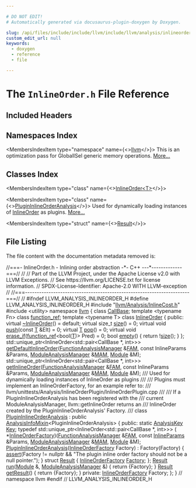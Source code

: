```yaml
---

# DO NOT EDIT!
# Automatically generated via docusaurus-plugin-doxygen by Doxygen.

slug: /api/files/include/include/llvm/include/llvm/analysis/inlineorder-h
custom_edit_url: null
keywords:
  - doxygen
  - reference
  - file

---
```





# The `InlineOrder.h` File Reference

<DoxygenPage pluginConfig={pluginConfig}>



## Included Headers

<IncludesList>
<IncludesListItem
  filePath="llvm/Analysis/InlineCost.h"
  permalink="/docs/api/files/include/include/llvm/include/llvm/analysis/inlinecost-h"
  isLocal="true" />
<IncludesListItem
  filePath="utility"
  permalink=""
  isLocal="false" />
</IncludesList>

## Namespaces Index

<MembersIndex>

<MembersIndexItem
  type="namespace"
  name={<><a href="/docs/api/namespaces/llvm">llvm</a></>}>
This is an optimization pass for GlobalISel generic memory operations. <a href="/docs/api/namespaces/llvm/#details">More...</a>
</MembersIndexItem>

</MembersIndex>

## Classes Index

<MembersIndex>

<MembersIndexItem
  type="class"
  name={<><a href="/docs/api/classes/llvm/inlineorder">InlineOrder&lt;T&gt;</a></>}>
</MembersIndexItem>

<MembersIndexItem
  type="class"
  name={<><a href="/docs/api/classes/llvm/plugininlineorderanalysis">PluginInlineOrderAnalysis</a></>}>
Used for dynamically loading instances of <a href="/docs/api/classes/llvm/inlineorder">InlineOrder</a> as plugins. <a href="/docs/api/classes/llvm/plugininlineorderanalysis/#details">More...</a>
</MembersIndexItem>

<MembersIndexItem
  type="struct"
  name={<><a href="/docs/api/structs/llvm/plugininlineorderanalysis/result">Result</a></>}>
</MembersIndexItem>

</MembersIndex>


## File Listing

The file content with the documentation metadata removed is:

<ProgramListing>

<Link id="l00001" /><CodeLine lineNumber="1"><span class="doxyHighlightComment">//===- InlineOrder.h - Inlining order abstraction -&#42;- C++ ---&#42;-------------===//</span></CodeLine>
<Link id="l00002" /><CodeLine lineNumber="2"><span class="doxyHighlightComment">//</span></CodeLine>
<Link id="l00003" /><CodeLine lineNumber="3"><span class="doxyHighlightComment">// Part of the LLVM Project, under the Apache License v2.0 with LLVM Exceptions.</span></CodeLine>
<Link id="l00004" /><CodeLine lineNumber="4"><span class="doxyHighlightComment">// See https://llvm.org/LICENSE.txt for license information.</span></CodeLine>
<Link id="l00005" /><CodeLine lineNumber="5"><span class="doxyHighlightComment">// SPDX-License-Identifier: Apache-2.0 WITH LLVM-exception</span></CodeLine>
<Link id="l00006" /><CodeLine lineNumber="6"><span class="doxyHighlightComment">//</span></CodeLine>
<Link id="l00007" /><CodeLine lineNumber="7"><span class="doxyHighlightComment">//===----------------------------------------------------------------------===//</span></CodeLine>
<Link id="l00008" /><CodeLine lineNumber="8"><span class="doxyHighlightComment">//</span></CodeLine>
<Link id="l00009" /><CodeLine lineNumber="9"><span class="doxyHighlightPreprocessor">#ifndef LLVM&#95;ANALYSIS&#95;INLINEORDER&#95;H</span></CodeLine>
<Link id="l00010" /><CodeLine lineNumber="10"><span class="doxyHighlightPreprocessor">#define LLVM&#95;ANALYSIS&#95;INLINEORDER&#95;H</span></CodeLine>
<Link id="l00011" /><CodeLine lineNumber="11"></CodeLine>
<Link id="l00012" /><CodeLine lineNumber="12"><span class="doxyHighlightPreprocessor">#include &quot;<a href="/docs/api/files/include/include/llvm/include/llvm/analysis/inlinecost-h">llvm/Analysis/InlineCost.h</a>&quot;</span></CodeLine>
<Link id="l00013" /><CodeLine lineNumber="13"><span class="doxyHighlightPreprocessor">#include &lt;utility&gt;</span></CodeLine>
<Link id="l00014" /><CodeLine lineNumber="14"></CodeLine>
<Link id="l00015" /><CodeLine lineNumber="15"><span class="doxyHighlightKeyword">namespace </span><span class="doxyHighlight"><a href="/docs/api/namespaces/llvm">llvm</a> &#123;</span></CodeLine>
<Link id="l00016" /><CodeLine lineNumber="16"><span class="doxyHighlightKeyword">class </span><span class="doxyHighlight"><a href="/docs/api/classes/llvm/callbase">CallBase</a>;</span></CodeLine>
<Link id="l00017" /><CodeLine lineNumber="17"><span class="doxyHighlightKeyword">template</span><span class="doxyHighlight"> &lt;</span><span class="doxyHighlightKeyword">typename</span><span class="doxyHighlight"> Fn&gt; </span><span class="doxyHighlightKeyword">class </span><span class="doxyHighlight"><a href="/docs/api/classes/llvm/function-ref">function&#95;ref</a>;</span></CodeLine>
<Link id="l00018" /><CodeLine lineNumber="18"></CodeLine>
<Link id="l00019" /><CodeLine lineNumber="19" lineLink="/docs/api/classes/llvm/inlineorder"><span class="doxyHighlightKeyword">template</span><span class="doxyHighlight"> &lt;</span><span class="doxyHighlightKeyword">typename</span><span class="doxyHighlight"> T&gt; </span><span class="doxyHighlightKeyword">class </span><span class="doxyHighlight"><a href="/docs/api/classes/llvm/inlineorder">InlineOrder</a> &#123;</span></CodeLine>
<Link id="l00020" /><CodeLine lineNumber="20"><span class="doxyHighlightKeyword">public</span><span class="doxyHighlight">:</span></CodeLine>
<Link id="l00021" /><CodeLine lineNumber="21" lineLink="/docs/api/classes/llvm/inlineorder/#aac10bbe73b8485ab4fa3a97f58f655fa"><span class="doxyHighlight">  </span><span class="doxyHighlightKeyword">virtual</span><span class="doxyHighlight"> <a href="/docs/api/classes/llvm/inlineorder/#aac10bbe73b8485ab4fa3a97f58f655fa">~InlineOrder</a>() = </span><span class="doxyHighlightKeywordFlow">default</span><span class="doxyHighlight">;</span></CodeLine>
<Link id="l00022" /><CodeLine lineNumber="22"></CodeLine>
<Link id="l00023" /><CodeLine lineNumber="23" lineLink="/docs/api/classes/llvm/inlineorder/#a7b38ad3a6c9d1e8eb10d513de27df38b"><span class="doxyHighlight">  </span><span class="doxyHighlightKeyword">virtual</span><span class="doxyHighlight"> </span><span class="doxyHighlightKeywordType">size&#95;t</span><span class="doxyHighlight"> <a href="/docs/api/classes/llvm/inlineorder/#a7b38ad3a6c9d1e8eb10d513de27df38b">size</a>() = 0;</span></CodeLine>
<Link id="l00024" /><CodeLine lineNumber="24"></CodeLine>
<Link id="l00025" /><CodeLine lineNumber="25" lineLink="/docs/api/classes/llvm/inlineorder/#ab63f7cc82a1cc10716794f2202ffe4b2"><span class="doxyHighlight">  </span><span class="doxyHighlightKeyword">virtual</span><span class="doxyHighlight"> </span><span class="doxyHighlightKeywordType">void</span><span class="doxyHighlight"> <a href="/docs/api/classes/llvm/inlineorder/#ab63f7cc82a1cc10716794f2202ffe4b2">push</a>(</span><span class="doxyHighlightKeyword">const</span><span class="doxyHighlight"> <a href="/docs/api/files/lib/lib/target/lib/target/mips/mips16isellowering-cpp/#a0acb682b8260ab1c60b918599864e2e5">T</a> &amp;Elt) = 0;</span></CodeLine>
<Link id="l00026" /><CodeLine lineNumber="26"></CodeLine>
<Link id="l00027" /><CodeLine lineNumber="27" lineLink="/docs/api/classes/llvm/inlineorder/#a74b5b8582c63be2ad460a58be92e7c6d"><span class="doxyHighlight">  </span><span class="doxyHighlightKeyword">virtual</span><span class="doxyHighlight"> <a href="/docs/api/files/lib/lib/target/lib/target/mips/mips16isellowering-cpp/#a0acb682b8260ab1c60b918599864e2e5">T</a> <a href="/docs/api/classes/llvm/inlineorder/#a74b5b8582c63be2ad460a58be92e7c6d">pop</a>() = 0;</span></CodeLine>
<Link id="l00028" /><CodeLine lineNumber="28"></CodeLine>
<Link id="l00029" /><CodeLine lineNumber="29" lineLink="/docs/api/classes/llvm/inlineorder/#a99dfd890ada3b4e157df3d5b517559bf"><span class="doxyHighlight">  </span><span class="doxyHighlightKeyword">virtual</span><span class="doxyHighlight"> </span><span class="doxyHighlightKeywordType">void</span><span class="doxyHighlight"> <a href="/docs/api/classes/llvm/inlineorder/#a99dfd890ada3b4e157df3d5b517559bf">erase&#95;if</a>(<a href="/docs/api/classes/llvm/function-ref">function&#95;ref</a>&lt;</span><span class="doxyHighlightKeywordType">bool</span><span class="doxyHighlight">(<a href="/docs/api/files/lib/lib/target/lib/target/mips/mips16isellowering-cpp/#a0acb682b8260ab1c60b918599864e2e5">T</a>)&gt; Pred) = 0;</span></CodeLine>
<Link id="l00030" /><CodeLine lineNumber="30"></CodeLine>
<Link id="l00031" /><CodeLine lineNumber="31" lineLink="/docs/api/classes/llvm/inlineorder/#adc853460f0efaa01d4c2106cb887e609"><span class="doxyHighlight">  </span><span class="doxyHighlightKeywordType">bool</span><span class="doxyHighlight"> <a href="/docs/api/classes/llvm/inlineorder/#adc853460f0efaa01d4c2106cb887e609">empty</a>() &#123; </span><span class="doxyHighlightKeywordFlow">return</span><span class="doxyHighlight"> !<a href="/docs/api/classes/llvm/inlineorder/#a7b38ad3a6c9d1e8eb10d513de27df38b">size</a>(); &#125;</span></CodeLine>
<Link id="l00032" /><CodeLine lineNumber="32"><span class="doxyHighlight">&#125;;</span></CodeLine>
<Link id="l00033" /><CodeLine lineNumber="33"></CodeLine>
<Link id="l00034" /><CodeLine lineNumber="34"><span class="doxyHighlight">std::unique&#95;ptr&lt;InlineOrder&lt;std::pair&lt;CallBase &#42;, int&gt;&gt;&gt;</span></CodeLine>
<Link id="l00035" /><CodeLine lineNumber="35"><span class="doxyHighlight"><a href="/docs/api/namespaces/llvm/#a7a69cac14aa225532f4e20b4bbeae62c">getDefaultInlineOrder</a>(<a href="/docs/api/namespaces/llvm/#adce09a5a0de0e3177eb00e932734af2f">FunctionAnalysisManager</a> &amp;<a href="/docs/api/files/lib/lib/passes/passbuilderbindings-cpp/#a83c7e5ca51099e4efa895791a02fb0ed">FAM</a>, </span><span class="doxyHighlightKeyword">const</span><span class="doxyHighlight"> InlineParams &amp;Params,</span></CodeLine>
<Link id="l00036" /><CodeLine lineNumber="36"><span class="doxyHighlight">                      <a href="/docs/api/namespaces/llvm/#af9c9208365fd9ce11392b4d79485e259">ModuleAnalysisManager</a> &amp;<a href="/docs/api/files/lib/lib/passes/passbuilderbindings-cpp/#a85bddafa659a93a7a67c9094648259be">MAM</a>, <a href="/docs/api/files/lib/lib/codegen/machinecheckdebugify-cpp/#a85892acfa8970627e9bd9c9815f15c25">Module</a> &amp;M);</span></CodeLine>
<Link id="l00037" /><CodeLine lineNumber="37"></CodeLine>
<Link id="l00038" /><CodeLine lineNumber="38"><span class="doxyHighlight">std::unique&#95;ptr&lt;InlineOrder&lt;std::pair&lt;CallBase &#42;, int&gt;&gt;&gt;</span></CodeLine>
<Link id="l00039" /><CodeLine lineNumber="39"><span class="doxyHighlight"><a href="/docs/api/namespaces/llvm/#a7acaa9d2987b3c0842cc1a758bfcb0d0">getInlineOrder</a>(<a href="/docs/api/namespaces/llvm/#adce09a5a0de0e3177eb00e932734af2f">FunctionAnalysisManager</a> &amp;<a href="/docs/api/files/lib/lib/passes/passbuilderbindings-cpp/#a83c7e5ca51099e4efa895791a02fb0ed">FAM</a>, </span><span class="doxyHighlightKeyword">const</span><span class="doxyHighlight"> InlineParams &amp;Params,</span></CodeLine>
<Link id="l00040" /><CodeLine lineNumber="40"><span class="doxyHighlight">               <a href="/docs/api/namespaces/llvm/#af9c9208365fd9ce11392b4d79485e259">ModuleAnalysisManager</a> &amp;<a href="/docs/api/files/lib/lib/passes/passbuilderbindings-cpp/#a85bddafa659a93a7a67c9094648259be">MAM</a>, <a href="/docs/api/files/lib/lib/codegen/machinecheckdebugify-cpp/#a85892acfa8970627e9bd9c9815f15c25">Module</a> &amp;M);</span></CodeLine>
<Link id="l00041" /><CodeLine lineNumber="41"></CodeLine>
<Link id="l00042" /><CodeLine lineNumber="42"><span class="doxyHighlightComment">/// Used for dynamically loading instances of InlineOrder as plugins</span></CodeLine>
<Link id="l00043" /><CodeLine lineNumber="43"><span class="doxyHighlightComment">///</span></CodeLine>
<Link id="l00044" /><CodeLine lineNumber="44"><span class="doxyHighlightComment">/// Plugins must implement an InlineOrderFactory, for an example refer to:</span></CodeLine>
<Link id="l00045" /><CodeLine lineNumber="45"><span class="doxyHighlightComment">/// llvm/unittests/Analysis/InlineOrderPlugin/InlineOrderPlugin.cpp</span></CodeLine>
<Link id="l00046" /><CodeLine lineNumber="46"><span class="doxyHighlightComment">///</span></CodeLine>
<Link id="l00047" /><CodeLine lineNumber="47"><span class="doxyHighlightComment">/// If a PluginInlineOrderAnalysis has been registered with the</span></CodeLine>
<Link id="l00048" /><CodeLine lineNumber="48"><span class="doxyHighlightComment">/// current ModuleAnalysisManager, llvm::getInlineOrder returns an</span></CodeLine>
<Link id="l00049" /><CodeLine lineNumber="49"><span class="doxyHighlightComment">/// InlineOrder created by the PluginInlineOrderAnalysis&#39; Factory.</span></CodeLine>
<Link id="l00050" /><CodeLine lineNumber="50"><span class="doxyHighlightComment">///</span></CodeLine>
<Link id="l00051" /><CodeLine lineNumber="51" lineLink="/docs/api/classes/llvm/plugininlineorderanalysis"><span class="doxyHighlightKeyword">class </span><span class="doxyHighlight"><a href="/docs/api/classes/llvm/plugininlineorderanalysis/#a188ea9f9422ad5c5d963a5009de63b8e">PluginInlineOrderAnalysis</a></span></CodeLine>
<Link id="l00052" /><CodeLine lineNumber="52"><span class="doxyHighlight">    : </span><span class="doxyHighlightKeyword">public</span><span class="doxyHighlight"> <a href="/docs/api/structs/llvm/analysisinfomixin">AnalysisInfoMixin</a>&lt;PluginInlineOrderAnalysis&gt; &#123;</span></CodeLine>
<Link id="l00053" /><CodeLine lineNumber="53"><span class="doxyHighlightKeyword">public</span><span class="doxyHighlight">:</span></CodeLine>
<Link id="l00054" /><CodeLine lineNumber="54" lineLink="/docs/api/classes/llvm/plugininlineorderanalysis/#a6f36855bbf877a56bd89bdc5b7e02940"><span class="doxyHighlight">  </span><span class="doxyHighlightKeyword">static</span><span class="doxyHighlight"> <a href="/docs/api/structs/llvm/analysiskey">AnalysisKey</a> <a href="/docs/api/classes/llvm/plugininlineorderanalysis/#a6f36855bbf877a56bd89bdc5b7e02940">Key</a>;</span></CodeLine>
<Link id="l00055" /><CodeLine lineNumber="55"></CodeLine>
<Link id="l00056" /><CodeLine lineNumber="56" lineLink="/docs/api/classes/llvm/plugininlineorderanalysis/#a6f63aac075f4dbf0570c39aa982d1daf"><span class="doxyHighlight">  </span><span class="doxyHighlightKeyword">typedef</span><span class="doxyHighlight"> std::unique&#95;ptr&lt;InlineOrder&lt;std::pair&lt;CallBase &#42;, int&gt;&gt;&gt; (</span></CodeLine>
<Link id="l00057" /><CodeLine lineNumber="57"><span class="doxyHighlight">      &#42;<a href="/docs/api/classes/llvm/plugininlineorderanalysis/#a6f63aac075f4dbf0570c39aa982d1daf">InlineOrderFactory</a>)(<a href="/docs/api/namespaces/llvm/#adce09a5a0de0e3177eb00e932734af2f">FunctionAnalysisManager</a> &amp;<a href="/docs/api/files/lib/lib/passes/passbuilderbindings-cpp/#a83c7e5ca51099e4efa895791a02fb0ed">FAM</a>,</span></CodeLine>
<Link id="l00058" /><CodeLine lineNumber="58"><span class="doxyHighlight">                           </span><span class="doxyHighlightKeyword">const</span><span class="doxyHighlight"> <a href="/docs/api/structs/llvm/inlineparams">InlineParams</a> &amp;Params,</span></CodeLine>
<Link id="l00059" /><CodeLine lineNumber="59"><span class="doxyHighlight">                           <a href="/docs/api/namespaces/llvm/#af9c9208365fd9ce11392b4d79485e259">ModuleAnalysisManager</a> &amp;<a href="/docs/api/files/lib/lib/passes/passbuilderbindings-cpp/#a85bddafa659a93a7a67c9094648259be">MAM</a>, <a href="/docs/api/classes/llvm/module">Module</a> &amp;M);</span></CodeLine>
<Link id="l00060" /><CodeLine lineNumber="60"></CodeLine>
<Link id="l00061" /><CodeLine lineNumber="61" lineLink="/docs/api/classes/llvm/plugininlineorderanalysis/#a188ea9f9422ad5c5d963a5009de63b8e"><span class="doxyHighlight">  <a href="/docs/api/classes/llvm/plugininlineorderanalysis/#a188ea9f9422ad5c5d963a5009de63b8e">PluginInlineOrderAnalysis</a>(<a href="/docs/api/classes/llvm/plugininlineorderanalysis/#a6f63aac075f4dbf0570c39aa982d1daf">InlineOrderFactory</a> Factory) : Factory(Factory) &#123;</span></CodeLine>
<Link id="l00062" /><CodeLine lineNumber="62"><span class="doxyHighlight">    <a href="/docs/api/files/lib/lib/target/lib/target/amdgpu/silowercontrolflow-cpp/#a4868c5d81c5ccc98c47aeab6244346a0">assert</a>(Factory != </span><span class="doxyHighlightKeyword">nullptr</span><span class="doxyHighlight"> &amp;&amp;</span></CodeLine>
<Link id="l00063" /><CodeLine lineNumber="63"><span class="doxyHighlight">           </span><span class="doxyHighlightStringLiteral">&quot;The plugin inline order factory should not be a null pointer.&quot;</span><span class="doxyHighlight">);</span></CodeLine>
<Link id="l00064" /><CodeLine lineNumber="64"><span class="doxyHighlight">  &#125;</span></CodeLine>
<Link id="l00065" /><CodeLine lineNumber="65"></CodeLine>
<Link id="l00066" /><CodeLine lineNumber="66" lineLink="/docs/api/structs/llvm/plugininlineorderanalysis/result"><span class="doxyHighlight">  </span><span class="doxyHighlightKeyword">struct </span><span class="doxyHighlight"><a href="/docs/api/structs/llvm/plugininlineorderanalysis/result">Result</a> &#123;</span></CodeLine>
<Link id="l00067" /><CodeLine lineNumber="67" lineLink="/docs/api/structs/llvm/plugininlineorderanalysis/result/#a857a9fd1415bcb10e6c61d735b4c333c"><span class="doxyHighlight">    <a href="/docs/api/classes/llvm/plugininlineorderanalysis/#a6f63aac075f4dbf0570c39aa982d1daf">InlineOrderFactory</a> <a href="/docs/api/structs/llvm/plugininlineorderanalysis/result/#a857a9fd1415bcb10e6c61d735b4c333c">Factory</a>;</span></CodeLine>
<Link id="l00068" /><CodeLine lineNumber="68"><span class="doxyHighlight">  &#125;;</span></CodeLine>
<Link id="l00069" /><CodeLine lineNumber="69"></CodeLine>
<Link id="l00070" /><CodeLine lineNumber="70" lineLink="/docs/api/classes/llvm/plugininlineorderanalysis/#acfeafc8a4de57f916d9d3c8da3924545"><span class="doxyHighlight">  <a href="/docs/api/structs/llvm/plugininlineorderanalysis/result">Result</a> <a href="/docs/api/classes/llvm/plugininlineorderanalysis/#acfeafc8a4de57f916d9d3c8da3924545">run</a>(<a href="/docs/api/classes/llvm/module">Module</a> &amp;, <a href="/docs/api/namespaces/llvm/#af9c9208365fd9ce11392b4d79485e259">ModuleAnalysisManager</a> &amp;) &#123; </span><span class="doxyHighlightKeywordFlow">return</span><span class="doxyHighlight"> &#123;Factory&#125;; &#125;</span></CodeLine>
<Link id="l00071" /><CodeLine lineNumber="71" lineLink="/docs/api/classes/llvm/plugininlineorderanalysis/#a2975233ec487674933415dcea93d922e"><span class="doxyHighlight">  <a href="/docs/api/structs/llvm/plugininlineorderanalysis/result">Result</a> <a href="/docs/api/classes/llvm/plugininlineorderanalysis/#a2975233ec487674933415dcea93d922e">getResult</a>() &#123; </span><span class="doxyHighlightKeywordFlow">return</span><span class="doxyHighlight"> &#123;Factory&#125;; &#125;</span></CodeLine>
<Link id="l00072" /><CodeLine lineNumber="72"></CodeLine>
<Link id="l00073" /><CodeLine lineNumber="73"><span class="doxyHighlightKeyword">private</span><span class="doxyHighlight">:</span></CodeLine>
<Link id="l00074" /><CodeLine lineNumber="74"><span class="doxyHighlight">  <a href="/docs/api/classes/llvm/plugininlineorderanalysis/#a6f63aac075f4dbf0570c39aa982d1daf">InlineOrderFactory</a> Factory;</span></CodeLine>
<Link id="l00075" /><CodeLine lineNumber="75"><span class="doxyHighlight">&#125;;</span></CodeLine>
<Link id="l00076" /><CodeLine lineNumber="76"></CodeLine>
<Link id="l00077" /><CodeLine lineNumber="77"><span class="doxyHighlight">&#125; </span><span class="doxyHighlightComment">// namespace llvm</span></CodeLine>
<Link id="l00078" /><CodeLine lineNumber="78"><span class="doxyHighlightPreprocessor">#endif </span><span class="doxyHighlightComment">// LLVM&#95;ANALYSIS&#95;INLINEORDER&#95;H</span></CodeLine>

</ProgramListing>


</DoxygenPage>
